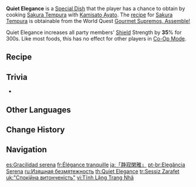 {{Food Infobox
|id              = 108387
|description     = The arrangement is exquisite and elegant, much like the manner in which Ayato handles all his affairs. Any more, and it would have been excessive. Any less, and it would have proved a sight squandered. As you sample the dish, you find that its flavor is identical to that of [[Uyuu Restaurant]]'s &mdash; amazing. But as you reach your chopsticks for that crystalline camellia, Ayato stops you... "That was something I made during sword practice. It's just a decoration."
|type            = DEF-Boosting Dishes
|effectType      = DEF Up
|effect          = Increases all party members' Shield Strength by '''35'''% for 300s.
|eff_att1        = Shield Strength
|quality         = 3
|character       = Kamisato Ayato
|base            = Sakura Tempura
}}
'''Quiet Elegance''' is a [[Special Dish]] that the player has a chance to obtain by cooking [[Sakura Tempura]] with [[Kamisato Ayato]]. The [[recipe]] for [[Sakura Tempura]] is obtainable from the World Quest [[Gourmet Supremos, Assemble!]]

Quiet Elegance increases all party members' [[Shield]] Strength by '''35'''% for 300s. Like most foods, this has no effect for other players in [[Co-Op Mode]].

==Recipe==
{{Recipe
|type = Cooking
|character = Kamisato Ayato
|Shrimp Meat = 4
|Lavender Melon = 2
|Sakura Bloom = 2
|Flour = 1
|sort = Shrimp Meat;Lavender Melon;Sakura Bloom;Flour
}}

==Trivia==
* {{Mail Attachments by Category List}}

==Other Languages==
{{Other Languages
|en      = Quiet Elegance
|zhs     = 「静寂闲雅」
|zhs_rm  = "Jìngjì Xiányǎ"
|zht     = 「靜寂閒雅」
|zht_rm  = "Jìngjí Xiányǎ"
|zh_tl   = "Quiet Elegance"
|ja      = 「静寂閑雅」
|ja_rm   = "Seijaku-kanga"
|ja_tl   = "Silent Elegance"
|ko      = 「고요한 {{tt|정취|情趣}}」
|ko_rm   = "Goyo-han Jeongchwi"
|ko_tl   = "Silent Vibe"
|es      = Gracilidad serena
|es_tl   = Serene Gracefulness
|fr      = Élégance tranquille
|fr_tl   = Tranquil Elegance
|ru      = Изящная безмятежность
|ru_tl   = Elegant Serenity
|th      = Quiet Elegance
|vi      = Tĩnh Lặng Trang Nhã
|vi_tl   = Quiet Elegance
|de      = Stille Eleganz
|de_tl   = Quiet Elegance
|id      = Quiet Elegance
|pt      = Elegância Serena
|pt_tl   = Serene Elegance
|tr      = Sessiz Zarafet
|tr_tl   = Quiet Grace
|it      = Calma eleganza
|it_tl   = 
}}

==Change History==
{{Change History|2.6}}

==Navigation==
{{Food Navbox|Special Dishes}}

[[es:Gracilidad serena]]
[[fr:Élégance tranquille]]
[[ja:「静寂閑雅」]]
[[pt-br:Elegância Serena]]
[[ru:Изящная безмятежность]]
[[th:Quiet Elegance]]
[[tr:Sessiz Zarafet]]
[[uk:"Спокійна витонченість"]]
[[vi:Tĩnh Lặng Trang Nhã]]